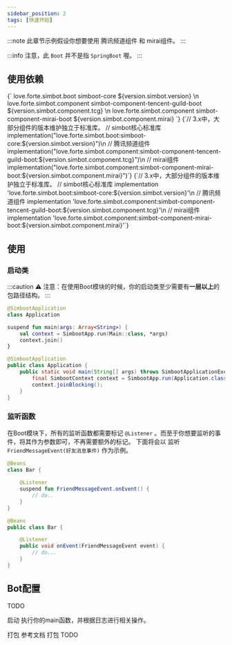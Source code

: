 ```yaml
---
sidebar_position: 2
tags: [快速开始]
---
```


:::note
此章节示例假设你想要使用 腾讯频道组件 和 mirai组件。
:::


:::info
注意，此 `Boot` 并不是指 `SpringBoot` 喔。
:::


## 使用依赖



<Tabs groupId="use-dependency">
<TabItem value="Maven" label="Maven" default>
<CodeBlock language="xml">
{`<!-- simbot核心标准库 -->
<dependency>
    <groupId>love.forte.simbot.boot</groupId>
    <artifactId>simboot-core</artifactId>
    <version>${version.simbot.version}</version>
</dependency>\n
<!-- 腾讯频道组件 -->
<dependency>
    <groupId>love.forte.simbot.component</groupId>
    <artifactId>simbot-component-tencent-guild-boot</artifactId>
    <version>${version.simbot.component.tcg}</version>
</dependency>\n
<!-- mirai组件 -->
<dependency>
    <groupId>love.forte.simbot.component</groupId>
    <artifactId>simbot-component-mirai-boot</artifactId>
    <version>${version.simbot.component.mirai}</version>
</dependency>`}
</CodeBlock>
</TabItem>

<TabItem value="Gradle Kotlin DSL" label="Gradle Kotlin DSL">
<CodeBlock language="kotlin">
{`// 3.x中，大部分组件的版本维护独立于标准库。
// simbot核心标准库
implementation("love.forte.simbot.boot:simboot-core:${version.simbot.version}")\n
// 腾讯频道组件
implementation("love.forte.simbot.component:simbot-component-tencent-guild-boot:${version.simbot.component.tcg}")\n
// mirai组件
implementation("love.forte.simbot.component:simbot-component-mirai-boot:${version.simbot.component.mirai}")`}
</CodeBlock>
</TabItem>

<TabItem value="Gradle Groovy" label="Gradle Groovy">
<CodeBlock language="groovy">
{`// 3.x中，大部分组件的版本维护独立于标准库。
// simbot核心标准库
implementation 'love.forte.simbot.boot:simboot-core:${version.simbot.version}'\n
// 腾讯频道组件
implementation 'love.forte.simbot.component:simbot-component-tencent-guild-boot:${version.simbot.component.tcg}'\n
// mirai组件
implementation 'love.forte.simbot.component:simbot-component-mirai-boot:${version.simbot.component.mirai}'`}
</CodeBlock>
</TabItem>
</Tabs>


## 使用
### 启动类

:::caution
⚠️ 注意：在使用Boot模块的时候，你的启动类至少需要有**一层以上**的包路径结构。
:::


<Tabs groupId="code">
<TabItem value="kotlin" default>

```kotlin title="Application.kt"
@SimbootApplication 
class Application

suspend fun main(args: Array<String>) {
    val context = SimbootApp.run(Main::class, *args)
    context.join()
}
```

</TabItem>
<TabItem value="java">

```java title="Application.java"
@SimbootApplication
public class Application {
    public static void main(String[] args) throws SimbootApplicationException {
        final SimbootContext context = SimbootApp.run(Application.class, args);
        context.joinBlocking();
    }
}
```

</TabItem>
</Tabs>


### 监听函数
在Boot模块下，所有的监听函数都需要标记 `@Listener` 。而至于你想要监听的事件，将其作为参数即可，不再需要额外的标记。
下面将会以 监听 `FriendMessageEvent(好友消息事件)` 作为示例。 


<Tabs groupId="code">
<TabItem value="kotlin" default>

```kotlin title="Bar.kt"
@Beans
class Bar {
    
    @Listener
    suspend fun FriendMessageEvent.onEvent() {
        // do..
    }
}
```

</TabItem>
<TabItem value="java">

```java title="Bar.java"
@Beans
public class Bar {

    @Listener
    public void onEvent(FriendMessageEvent event) {
        // do...
    }
}
```

</TabItem>
</Tabs>


## Bot配置
TODO

启动
执行你的main函数，并根据日志进行相关操作。


打包
参考文档  打包 TODO
